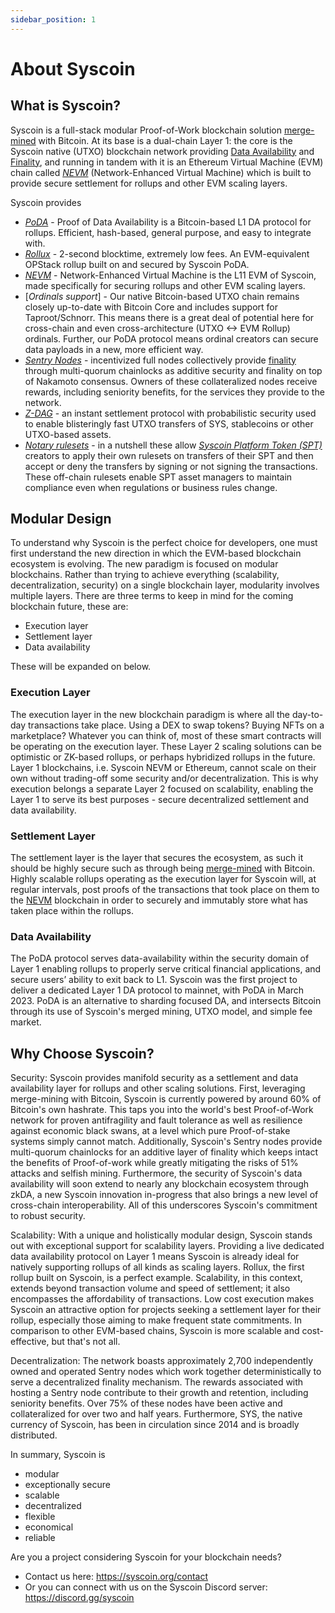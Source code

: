 ```yaml
---
sidebar_position: 1
---
```

# About Syscoin

## What is Syscoin?

Syscoin is a full-stack modular Proof-of-Work blockchain solution [merge-mined](/docs/tech/merged-mining) with Bitcoin. At its base is a dual-chain Layer 1: the core is the Syscoin native (UTXO) blockchain network providing [Data Availability](/docs/tech/poda) and [Finality](/docs/tech/finality), and running in tandem with it is an Ethereum Virtual Machine (EVM) chain called [*NEVM*](/docs/tech/nevm) (Network-Enhanced Virtual Machine) which is built to provide secure settlement for rollups and other EVM scaling layers.


Syscoin provides

- [*PoDA*](/docs/tech/poda) - Proof of Data Availability is a Bitcoin-based L1 DA protocol for rollups. Efficient, hash-based, general purpose, and easy to integrate with.
- [*Rollux*](/docs/tech/rollux) - 2-second blocktime, extremely low fees. An EVM-equivalent OPStack rollup built on and secured by Syscoin PoDA. 
- [*NEVM*](/docs/tech/nevm) - Network-Enhanced Virtual Machine is the L11 EVM of Syscoin, made specifically for securing rollups and other EVM scaling layers.
- [*Ordinals support*] - Our native Bitcoin-based UTXO chain remains closely up-to-date with Bitcoin Core and includes support for Taproot/Schnorr. This means there is a great deal of potential here for cross-chain and even cross-architecture (UTXO <-> EVM Rollup) ordinals. Further, our PoDA protocol means ordinal creators can secure data payloads in a new, more efficient way.
- [*Sentry Nodes*](/docs/tech/sentrynodes) - incentivized full nodes collectively provide [finality](/docs/tech/finality) through multi-quorum chainlocks as additive security and finality on top of Nakamoto consensus. Owners of these collateralized nodes receive rewards, including seniority benefits, for the services they provide to the network.
- [*Z-DAG*](/docs/tech/z-dag) - an instant settlement protocol with probabilistic security used to enable blisteringly fast UTXO transfers of SYS, stablecoins or other UTXO-based assets.
- [*Notary rulesets*](/docs/tech/notary) - in a nutshell these allow [*Syscoin Platform Token (SPT)*](/docs/tech/tokens) creators to apply their own rulesets on transfers of their SPT and then accept or deny the transfers by signing or not signing the transactions. These off-chain rulesets enable SPT asset managers to maintain compliance even when regulations or business rules change.

## Modular Design

To understand why Syscoin is the perfect choice for developers, one must first understand the new direction in which the EVM-based blockchain ecosystem is evolving. The new paradigm is focused on modular blockchains. Rather than trying to achieve everything (scalability, decentralization, security) on a single blockchain layer, modularity involves multiple layers. There are three terms to keep in mind for the coming blockchain future, these are:

- Execution layer
- Settlement layer
- Data availability

These will be expanded on below.

### Execution Layer

The execution layer in the new blockchain paradigm is where all the day-to-day transactions take place. Using a DEX to swap tokens? Buying NFTs on a marketplace? Whatever you can think of, most of these smart contracts will be operating on the execution layer. These Layer 2 scaling solutions can be optimistic or ZK-based rollups, or perhaps hybridized rollups in the future. Layer 1 blockchains, i.e. Syscoin NEVM or Ethereum, cannot scale on their own without trading-off some security and/or decentralization. This is why execution belongs a separate Layer 2 focused on scalability, enabling the Layer 1 to serve its best purposes - secure decentralized settlement and data availability.

### Settlement Layer

The settlement layer is the layer that secures the ecosystem, as such it should be highly secure such as through being [merge-mined](/docs/tech/merged-mining) with Bitcoin. Highly scalable rollups operating as the execution layer for Syscoin will, at regular intervals, post proofs of the transactions that took place on them to the [NEVM](/docs/tech/nevm) blockchain in order to securely and immutably store what has taken place within the rollups.

### Data Availability

The PoDA protocol serves data-availability within the security domain of Layer 1 enabling rollups to properly serve critical financial applications, and secure users’ ability to exit back to L1. Syscoin was the first project to deliver a dedicated Layer 1 DA protocol to mainnet, with PoDA in March 2023. PoDA is an alternative to sharding focused DA, and intersects Bitcoin through its use of Syscoin's merged mining, UTXO model, and simple fee market.



## Why Choose Syscoin?

Security: Syscoin provides manifold security as a settlement and data availability layer for rollups and other scaling solutions. First, leveraging merge-mining with Bitcoin, Syscoin is currently powered by around 60% of Bitcoin's own hashrate. This taps you into the world's best Proof-of-Work network for proven antifragility and fault tolerance as well as resilience against economic black swans, at a level which pure Proof-of-stake systems simply cannot match. Additionally, Syscoin's Sentry nodes provide multi-quorum chainlocks for an additive layer of finality which keeps intact the benefits of Proof-of-work while greatly mitigating the risks of 51% attacks and selfish mining. Furthermore, the security of Syscoin's data availability will soon extend to nearly any blockchain ecosystem through zkDA, a new Syscoin innovation in-progress that also brings a new level of cross-chain interoperability. All of this underscores Syscoin's commitment to robust security.

Scalability: With a unique and holistically modular design, Syscoin stands out with exceptional support for scalability layers. Providing a live dedicated data availability protocol on Layer 1 means Syscoin is already ideal for natively supporting rollups of all kinds as scaling layers. Rollux, the first rollup built on Syscoin, is a perfect example.  Scalability, in this context, extends beyond transaction volume and speed of settlement; it also encompasses the affordability of transactions. Low cost execution makes Syscoin an attractive option for projects seeking a settlement layer for their rollup, especially those aiming to make frequent state commitments. In comparison to other EVM-based chains, Syscoin is more scalable and cost-effective, but that's not all.

Decentralization: The network boasts approximately 2,700 independently owned and operated Sentry nodes which work together deterministically to serve a decentralized finality mechanism. The rewards associated with hosting a Sentry node contribute to their growth and retention, including seniority benefits. Over 75% of these nodes have been active and collateralized for over two and half years. Furthermore, SYS, the native currency of Syscoin, has been in circulation since 2014 and is broadly distributed.

In summary, Syscoin is

- modular
- exceptionally secure
- scalable
- decentralized
- flexible
- economical
- reliable

Are you a project considering Syscoin for your blockchain needs?

- Contact us here: https://syscoin.org/contact
- Or you can connect with us on the Syscoin Discord server: https://discord.gg/syscoin
